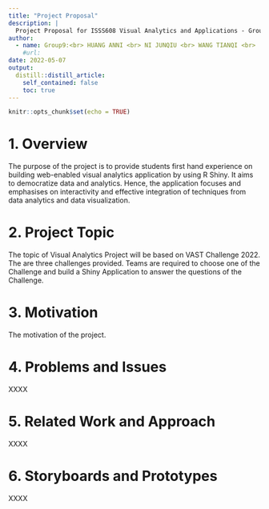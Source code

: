 ```yaml
---
title: "Project Proposal"
description: |
  Project Proposal for ISSS608 Visual Analytics and Applications - Group 9
author:
  - name: Group9:<br> HUANG ANNI <br> NI JUNQIU <br> WANG TIANQI <br>
    #url: 
date: 2022-05-07
output:
  distill::distill_article:
    self_contained: false
    toc: true
---
```



```r
knitr::opts_chunk$set(echo = TRUE)
```

# 1. Overview

The purpose of the project is to provide students first hand experience on building web-enabled visual analytics application by using R Shiny. It aims to democratize data and analytics. Hence, the application focuses and emphasises on interactivity and effective integration of techniques from data analytics and data visualization.

# 2. Project Topic

The topic of Visual Analytics Project will be based on VAST Challenge 2022. The are three challenges provided. Teams are required to choose one of the Challenge and build a Shiny Application to answer the questions of the Challenge.

# 3. Motivation 

The motivation of the project.


# 4. Problems and Issues

XXXX


# 5. Related Work and Approach

XXXX


# 6. Storyboards and Prototypes

XXXX


